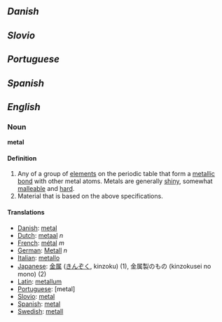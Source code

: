 == ''Danish'' ==
== ''Slovio'' ==
== ''Portuguese'' ==
== ''Spanish'' ==
== ''English'' ==


=== Noun ===

'''metal'''

==== Definition ====

# Any of a group of [[element]]s on the periodic table that form a [[metallic bond]] with other metal atoms.  Metals are generally [[shiny]], somewhat [[malleable]] and [[hard]].
# Material that is based on the above specifications.


==== Translations ====

*[[Danish]]: [[metal]]
*[[Dutch]]: [[metaal]] ''n''
*[[French]]: [[métal]] ''m''
*[[German]]: [[Metall]] ''n''
*[[Italian]]: [[metallo]]
*[[Japanese]]: [[金属]] ([[きんぞく]], kinzoku) (1), 金属製のもの (kinzokusei no mono) (2)
*[[Latin]]: [[metallum]]
*[[Portuguese]]: [metal]
*[[Slovio]]: [[metal]]
*[[Spanish]]: [[metal]]
*[[Swedish]]: [[metall]]